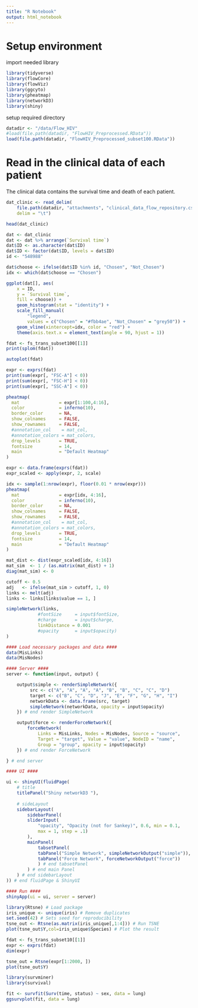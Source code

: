 ```yaml
---
title: "R Notebook"
output: html_notebook
---
```


# Setup environment

import needed library
```r
library(tidyverse)
library(flowCore)
library(flowViz)
library(ggcyto)
library(pheatmap)
library(networkD3)
library(shiny)
```

setup required directory
```r
datadir <- "/data/Flow_HIV"
#load(file.path(datadir, "FlowHIV_Preprocessed.RData"))
load(file.path(datadir, "FlowHIV_Preprocessed_subset100.RData"))
```

# Read in the clinical data of each patient

The clinical data contains the survival time and death of each patient.
```r
dat_clinic <- read_delim(
    file.path(datadir, "attachments", "clinical_data_flow_repository.csv"),
    delim = "\t")
```

```r
head(dat_clinic)
```

```r
dat <- dat_clinic
dat <- dat %>% arrange(`Survival time`)
dat$ID <- as.character(dat$ID)
dat$ID <- factor(dat$ID, levels = dat$ID)
id <- "548988"

dat$choose <- ifelse(dat$ID %in% id, "Chosen", "Not_Chosen")
idx <- which(dat$choose == "Chosen")

ggplot(dat[], aes(
    x = ID, 
    y = `Survival time`,
    fill = choose)) + 
    geom_histogram(stat = "identity") +
    scale_fill_manual(
        "legend", 
        values = c("Chosen" = "#fbb4ae", "Not_Chosen" = "grey50")) +
    geom_vline(xintercept=idx, color = "red") +
    theme(axis.text.x = element_text(angle = 90, hjust = 1))
```


```r
fdat <- fs_trans_subset100[[1]]
print(splom(fdat))
```

```r
autoplot(fdat)
```


```r
expr <- exprs(fdat)
print(sum(expr[, "FSC-A"] < 0))
print(sum(expr[, "FSC-H"] < 0))
print(sum(expr[, "SSC-A"] < 0))
```



```r
pheatmap(
  mat               = expr[1:100,4:16],
  color             = inferno(10),
  border_color      = NA,
  show_colnames     = FALSE,
  show_rownames     = FALSE,
  #annotation_col    = mat_col,
  #annotation_colors = mat_colors,
  drop_levels       = TRUE,
  fontsize          = 14,
  main              = "Default Heatmap"
)
```

```r
expr <- data.frame(exprs(fdat))
expr_scaled <- apply(expr, 2, scale)
```


```r
idx <- sample(1:nrow(expr), floor(0.01 * nrow(expr)))
pheatmap(
  mat               = expr[idx, 4:16],
  color             = inferno(10),
  border_color      = NA,
  show_colnames     = FALSE,
  show_rownames     = FALSE,
  #annotation_col    = mat_col,
  #annotation_colors = mat_colors,
  drop_levels       = TRUE,
  fontsize          = 14,
  main              = "Default Heatmap"
)
```


```r
mat_dist <- dist(expr_scaled[idx, 4:16])
mat_sim  <- 1 / (as.matrix(mat_dist) + 1)
diag(mat_sim) <- 0
```

```r
cutoff <- 0.5
adj   <- ifelse(mat_sim > cutoff, 1, 0)
links <- melt(adj)
links <- links[links$value == 1, ]
```

```r
simpleNetwork(links,
            #fontSize     = input$fontSize,
            #charge       = input$charge,
            linkDistance = 0.001
            #opacity      = input$opacity)
)
```


```r
#### Load necessary packages and data ####
data(MisLinks)
data(MisNodes)

#### Server ####
server <- function(input, output) {

    output$simple <- renderSimpleNetwork({
         src <- c("A", "A", "A", "A", "B", "B", "C", "C", "D")
         target <- c("B", "C", "D", "J", "E", "F", "G", "H", "I")
         networkData <- data.frame(src, target)
         simpleNetwork(networkData, opacity = input$opacity)
    }) # end render SimpleNetwork

    output$force <- renderForceNetwork({
        forceNetwork(
            Links = MisLinks, Nodes = MisNodes, Source = "source",
            Target = "target", Value = "value", NodeID = "name",
            Group = "group", opacity = input$opacity)
    }) # end render ForceNetwork

} # end server

#### UI ####

ui <- shinyUI(fluidPage(
    # title
    titlePanel("Shiny networkD3 "),
    
    # sideLayout
    sidebarLayout(
        sidebarPanel(
        sliderInput(
            "opacity", "Opacity (not for Sankey)", 0.6, min = 0.1,
            max = 1, step = .1)
        ),
        mainPanel(
            tabsetPanel(
            tabPanel("Simple Network", simpleNetworkOutput("simple")),
            tabPanel("Force Network", forceNetworkOutput("force"))
            ) # end tabsetPanel
        ) # end main Panel
    ) # end sidebarLayout
)) # end fluidPage & ShinyUI

#### Run ####
shinyApp(ui = ui, server = server)
```

```r
library(Rtsne) # Load package
iris_unique <- unique(iris) # Remove duplicates
set.seed(42) # Sets seed for reproducibility
tsne_out <- Rtsne(as.matrix(iris_unique[,1:4])) # Run TSNE
plot(tsne_out$Y,col=iris_unique$Species) # Plot the result
```

```r
fdat <- fs_trans_subset10[[1]]
expr <- exprs(fdat)
dim(expr)
```


```r
tsne_out = Rtsne(expr[1:2000, ])
plot(tsne_out$Y)
```

```r
library(survminer)
library(survival)

fit <- survfit(Surv(time, status) ~ sex, data = lung)
ggsurvplot(fit, data = lung)
```


